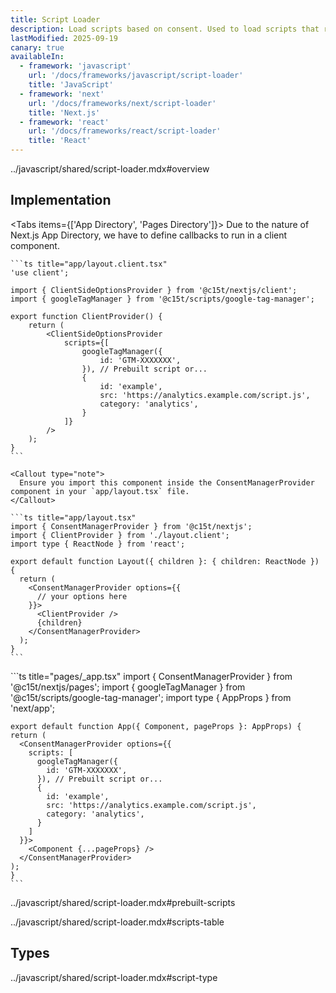 ```yaml
---
title: Script Loader
description: Load scripts based on consent. Used to load scripts that require the user's consent, such as analytics scripts.
lastModified: 2025-09-19
canary: true
availableIn:
  - framework: 'javascript'
    url: '/docs/frameworks/javascript/script-loader'
    title: 'JavaScript'
  - framework: 'next'
    url: '/docs/frameworks/next/script-loader'
    title: 'Next.js'
  - framework: 'react'
    url: '/docs/frameworks/react/script-loader'
    title: 'React'
---
```


<import>../javascript/shared/script-loader.mdx#overview</import>

## Implementation

<Tabs items={['App Directory', 'Pages Directory']}>
  <Tab value="App Directory">
    Due to the nature of Next.js App Directory, we have to define callbacks to run in a client component.

    ```ts title="app/layout.client.tsx"
    'use client';

    import { ClientSideOptionsProvider } from '@c15t/nextjs/client';
    import { googleTagManager } from '@c15t/scripts/google-tag-manager';

    export function ClientProvider() {
    	return (
    		<ClientSideOptionsProvider
    			scripts={[
    				googleTagManager({
    					id: 'GTM-XXXXXXX',
    				}), // Prebuilt script or...
    				{
    					id: 'example',
    					src: 'https://analytics.example.com/script.js',
    					category: 'analytics',
    				}
    			]}
    		/>
    	);
    }
    ```

    <Callout type="note">
      Ensure you import this component inside the ConsentManagerProvider component in your `app/layout.tsx` file.
    </Callout>

    ```ts title="app/layout.tsx"
    import { ConsentManagerProvider } from '@c15t/nextjs';
    import { ClientProvider } from './layout.client';
    import type { ReactNode } from 'react';

    export default function Layout({ children }: { children: ReactNode }) {
      return (
        <ConsentManagerProvider options={{
          // your options here
        }}>
          <ClientProvider />
          {children}
        </ConsentManagerProvider>
      );
    }
    ```
  </Tab>

  <Tab value="Pages Directory">
    ```ts title="pages/_app.tsx"
    import { ConsentManagerProvider } from '@c15t/nextjs/pages';
    import { googleTagManager } from '@c15t/scripts/google-tag-manager';
    import type { AppProps } from 'next/app';

    export default function App({ Component, pageProps }: AppProps) {
    return (
      <ConsentManagerProvider options={{
        scripts: [
          googleTagManager({
            id: 'GTM-XXXXXXX',
          }), // Prebuilt script or...
          {
            id: 'example',
            src: 'https://analytics.example.com/script.js',
            category: 'analytics',
          }
        ]
      }}>
        <Component {...pageProps} />
      </ConsentManagerProvider>
    );
    }
    ```
  </Tab>
</Tabs>

<import>../javascript/shared/script-loader.mdx#prebuilt-scripts</import>

<import>../javascript/shared/script-loader.mdx#scripts-table</import>

## Types

<import>../javascript/shared/script-loader.mdx#script-type</import>
